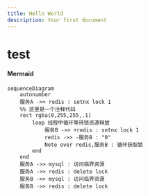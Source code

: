 ```yaml
---
title: Hello World
description: Your first document
---
```

# test
#### Mermaid

<Mermaid
  chart="
sequenceDiagram
autonumber
    服务A ->> redis : setnx lock 1
    %% 这里是一个注释代码
    rect rgba(0,255,255,.1)
        loop 线程中循环等待锁资源释放
            服务B ->> +redis : setnx lock 1
            redis ->> -服务B : 0
            Note over redis,服务B : 循环获取锁
        end
    end
    服务A ->> mysql : 访问临界资源
    服务A ->> redis : delete lock
    服务B ->> mysql : 访问临界资源
    服务B ->> redis : delete lock"
/>
```mermaid
sequenceDiagram
    autonumber
    服务A ->> redis : setnx lock 1
    %% 这里是一个注释代码
    rect rgba(0,255,255,.1)
        loop 线程中循环等待锁资源释放
            服务B ->> +redis : setnx lock 1
            redis ->> -服务B : "0"
            Note over redis,服务B : 循环获取锁
        end
    end
    服务A ->> mysql : 访问临界资源
    服务A ->> redis : delete lock
    服务B ->> mysql : 访问临界资源
    服务B ->> redis : delete lock
```
